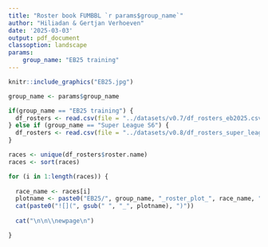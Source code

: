 ```yaml
---
title: "Roster book FUMBBL `r params$group_name`"
author: "Hiliadan & Gertjan Verhoeven"
date: '2025-03-03'
output: pdf_document
classoption: landscape
params:
    group_name: "EB25 training"
---
```

```r

knitr::include_graphics("EB25.jpg")
```

```r
group_name <- params$group_name

if(group_name == "EB25 training") {
  df_rosters <- read.csv(file = "../datasets/v0.7/df_rosters_eb2025.csv")
} else if (group_name == "Super League S6") {
  df_rosters <- read.csv(file = "../datasets/v0.8/df_rosters_super_league_s6.csv")
}

races <- unique(df_rosters$roster.name)
races <- sort(races)

```

```r
for (i in 1:length(races)) {
  
  race_name <- races[i]
  plotname <- paste0("EB25/", group_name, "_roster_plot_", race_name, ".png")
  cat(paste0("![](", gsub(" ", "_", plotname), ")"))
  
  cat("\n\n\\newpage\n")

}

```
